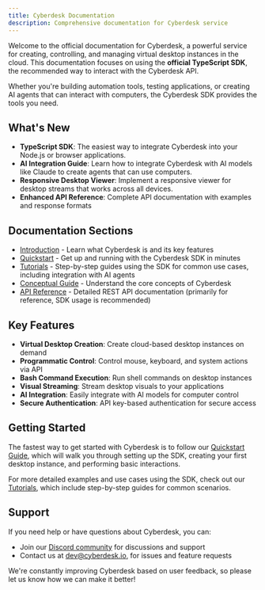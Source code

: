 ```yaml
---
title: Cyberdesk Documentation
description: Comprehensive documentation for Cyberdesk service
---
```


Welcome to the official documentation for Cyberdesk, a powerful service for creating, controlling, and managing virtual desktop instances in the cloud. This documentation focuses on using the **official TypeScript SDK**, the recommended way to interact with the Cyberdesk API.

Whether you're building automation tools, testing applications, or creating AI agents that can interact with computers, the Cyberdesk SDK provides the tools you need.

## What's New

- **TypeScript SDK**: The easiest way to integrate Cyberdesk into your Node.js or browser applications.
- **AI Integration Guide**: Learn how to integrate Cyberdesk with AI models like Claude to create agents that can use computers.
- **Responsive Desktop Viewer**: Implement a responsive viewer for desktop streams that works across all devices.
- **Enhanced API Reference**: Complete API documentation with examples and response formats

## Documentation Sections

- [Introduction](/docs/introduction) - Learn what Cyberdesk is and its key features
- [Quickstart](/docs/quickstart) - Get up and running with the Cyberdesk SDK in minutes
- [Tutorials](/docs/tutorials) - Step-by-step guides using the SDK for common use cases, including integration with AI agents
- [Conceptual Guide](/docs/conceptual-guide) - Understand the core concepts of Cyberdesk
- [API Reference](/docs/openapi) - Detailed REST API documentation (primarily for reference, SDK usage is recommended)

## Key Features

- **Virtual Desktop Creation**: Create cloud-based desktop instances on demand
- **Programmatic Control**: Control mouse, keyboard, and system actions via API
- **Bash Command Execution**: Run shell commands on desktop instances
- **Visual Streaming**: Stream desktop visuals to your applications
- **AI Integration**: Easily integrate with AI models for computer control
- **Secure Authentication**: API key-based authentication for secure access

## Getting Started

The fastest way to get started with Cyberdesk is to follow our [Quickstart Guide](/docs/quickstart), which will walk you through setting up the SDK, creating your first desktop instance, and performing basic interactions.

For more detailed examples and use cases using the SDK, check out our [Tutorials](/docs/tutorials), which include step-by-step guides for common scenarios.

## Support

If you need help or have questions about Cyberdesk, you can:

- Join our [Discord community](https://discord.gg/ws5ddx5yZ8) for discussions and support
- Contact us at dev@cyberdesk.io, for issues and feature requests

We're constantly improving Cyberdesk based on user feedback, so please let us know how we can make it better!
